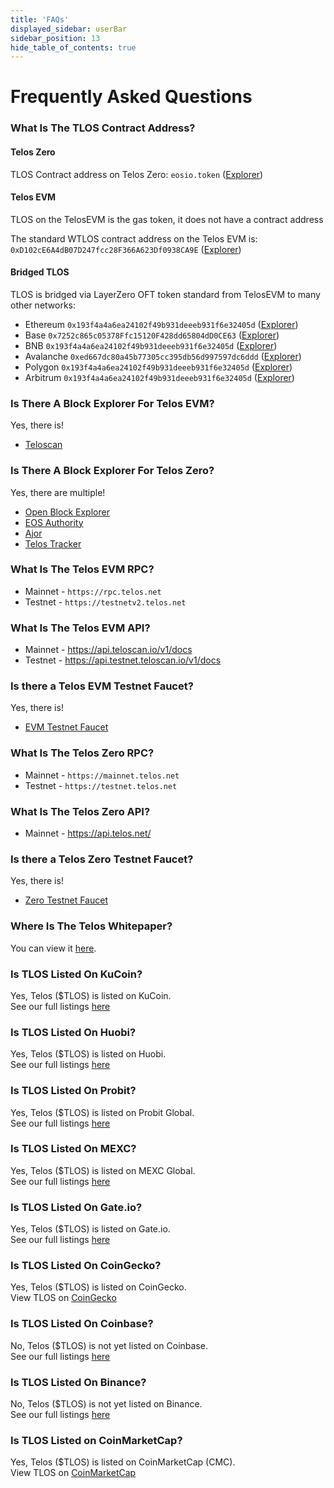 ```yaml
---
title: 'FAQs'
displayed_sidebar: userBar
sidebar_position: 13
hide_table_of_contents: true
---
```


# Frequently Asked Questions

### What Is The TLOS Contract Address?

#### Telos Zero
TLOS Contract address on Telos Zero: `eosio.token` ([Explorer](https://explorer.telos.net/account/eosio.token))

#### Telos EVM
TLOS on the TelosEVM is the gas token, it does not have a contract address

The standard WTLOS contract address on the Telos EVM is:
`0xD102cE6A4dB07D247fcc28F366A623Df0938CA9E` ([Explorer](https://teloscan.io/address/0xD102cE6A4dB07D247fcc28F366A623Df0938CA9E))

#### Bridged TLOS
TLOS is bridged via LayerZero OFT token standard from TelosEVM to many other networks:
- Ethereum `0x193f4a4a6ea24102f49b931deeeb931f6e32405d` ([Explorer](https://etherscan.io/address/0x193f4a4a6ea24102f49b931deeeb931f6e32405d))
- Base `0x7252c865c05378Ffc15120F428dd65804dD0CE63` ([Explorer](https://basescan.org/address/0x7252c865c05378Ffc15120F428dd65804dD0CE63))
- BNB `0x193f4a4a6ea24102f49b931deeeb931f6e32405d` ([Explorer](https://bscscan.com/address/0x193f4a4a6ea24102f49b931deeeb931f6e32405d))
- Avalanche `0xed667dc80a45b77305cc395db56d997597dc6ddd` ([Explorer](https://avascan.info/blockchain/c/token/0xed667dC80a45b77305Cc395DB56D997597Dc6DdD))
- Polygon `0x193f4a4a6ea24102f49b931deeeb931f6e32405d` ([Explorer](https://polygonscan.com/address/0x193f4a4a6ea24102f49b931deeeb931f6e32405d))
- Arbitrum `0x193f4a4a6ea24102f49b931deeeb931f6e32405d` ([Explorer](https://etherscan.io/address/0x193f4a4a6ea24102f49b931deeeb931f6e32405d))


### Is There A Block Explorer For Telos EVM?

Yes, there is!
- [Teloscan](https://www.teloscan.io/)

### Is There A Block Explorer For Telos Zero?

Yes, there are multiple!
- [Open Block Explorer](https://explorer.telos.net/)
- [EOS Authority](https://eosauthority.com/?network=telos)
- [Ajor](https://ajor.io/)
- [Telos Tracker](https://telos.eosiotracker.io/)

### What Is The Telos EVM RPC?

- Mainnet - `https://rpc.telos.net`
- Testnet - `https://testnetv2.telos.net`

### What Is The Telos EVM API?

- Mainnet - https://api.teloscan.io/v1/docs
- Testnet - https://api.testnet.teloscan.io/v1/docs

### Is there a Telos EVM Testnet Faucet?

Yes, there is! 
- [EVM Testnet Faucet](https://app.telos.net/testnet/developers?tab=tlos-evm)

### What Is The Telos Zero RPC?

- Mainnet - `https://mainnet.telos.net`
- Testnet - `https://testnet.telos.net`

### What Is The Telos Zero API?

- Mainnet - https://api.telos.net/

### Is there a Telos Zero Testnet Faucet?

Yes, there is!
- [Zero Testnet Faucet](https://app.telos.net/testnet/developers?tab=tlos-native)

### Where Is The Telos Whitepaper?

You can view it [here](https://www.allcryptowhitepapers.com/wp-content/uploads/2019/10/telos_white_paper_english.pdf).

### Is TLOS Listed On KuCoin?

Yes, Telos ($TLOS) is listed on KuCoin.  
See our full listings [here](/users/getting-started/fund-your-wallet)

### Is TLOS Listed On Huobi?

Yes, Telos ($TLOS) is listed on Huobi.  
See our full listings [here](/users/getting-started/fund-your-wallet)

### Is TLOS Listed On Probit?

Yes, Telos ($TLOS) is listed on Probit Global.  
See our full listings [here](/users/getting-started/fund-your-wallet)

### Is TLOS Listed On MEXC?

Yes, Telos ($TLOS) is listed on MEXC Global.  
See our full listings [here](/users/getting-started/fund-your-wallet)

### Is TLOS Listed On Gate.io?

Yes, Telos ($TLOS) is listed on Gate.io.  
See our full listings [here](/users/getting-started/fund-your-wallet)

### Is TLOS Listed On CoinGecko?

Yes, Telos ($TLOS) is listed on CoinGecko.  
View TLOS on [CoinGecko](https://www.coingecko.com/en/coins/telos)  

### Is TLOS Listed On Coinbase?

No, Telos ($TLOS) is not yet listed on Coinbase.  
See our full listings [here](/users/getting-started/fund-your-wallet)

### Is TLOS Listed On Binance?

No, Telos ($TLOS) is not yet listed on Binance.  
See our full listings [here](/users/getting-started/fund-your-wallet)

### Is TLOS Listed on CoinMarketCap?

Yes, Telos ($TLOS) is listed on CoinMarketCap (CMC).  
View TLOS on [CoinMarketCap](https://coinmarketcap.com/currencies/telos/)



 
